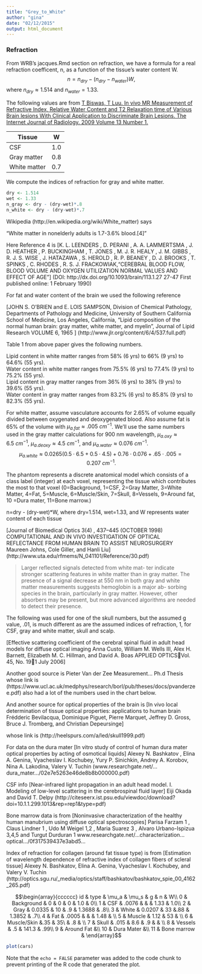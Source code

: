 ```yaml
---
title: "Grey_to_White"
author: "gina"
date: "02/12/2015"
output: html_document
---
```

### Refraction
From WRB's jacques.Rmd section on refraction, we have a formula for a real refraction coefficent, n, as a function of the tissue's water content W.
$$n = n_{dry} − (n_{dry} − n_{water})W,$$ where $n_{dry} \approx 1.514$ and $n_{water} = 1.33.$ 

The following values are from [T Biswas, T Luu. In vivo MR Measurement of Refractive Index, Relative Water Content and T2 Relaxation time of Various Brain lesions With Clinical Application to Discriminate Brain Lesions. The Internet Journal of Radiology. 2009 Volume 13 Number 1.](https://ispub.com/IJRA/13/1/8277#)

Tissue | W
-------|-------
CSF | 1.0
Gray matter | 0.8
White matter | 0.7

 
We compute the indices of refraction for gray and white matter.
```r
dry <- 1.514
wet <- 1.33
n_gray <- dry - (dry-wet)*.8
n_white <- dry - (dry-wet)*.7
```

Wikipedia (http://en.wikipedia.org/wiki/White_matter) says

"White matter in nonelderly adults is 1.7-3.6% blood.[4]"

Here Reference 4 is [K. L. LEENDERS , D. PERANI , A. A. LAMMERTSMA , J. D. HEATHER , P. BUCKINGHAM , T. JONES , M. J. R. HEALY , J. M. GIBBS , R. J. S. WISE , J. HATAZAWA , S. HEROLD , R. P. BEANEY , D. J. BROOKS , T. SPINKS , C. RHODES , R. S. J. FRACKOWIAK,"CEREBRAL BLOOD FLOW, BLOOD VOLUME AND OXYGEN UTILIZATION NORMAL VALUES AND EFFECT OF AGE"]
(DOI: http://dx.doi.org/10.1093/brain/113.1.27 27-47 First published online: 1 February 1990)

For fat and water content of the brain we used the following reference

[JOHN S. O’BRIEN and E. LOIS SAMPSON,  Division of Chemical Pathology, 
Departments of Pathology and Medicine,
University of Southern California
School of Medicine, Los Angeles, California, 
"Lipid composition of the normal human brain: gray matter, white matter, and myelin”,
Journal of Lipid Research VOLUME 6, 1965 ]
(http://www.jlr.org/content/6/4/537.full.pdf)

Table 1 from above paper gives the following numbers.

Lipid content in white matter ranges from 58% (6 yrs) to 66% (9 yrs) to 64.6% (55 yrs).  
Water content in white matter ranges from  75.5% (6 yrs) to 77.4% (9 yrs) to 75.2% (55 yrs).  
Lipid content in gray matter ranges from  36% (6 yrs) to 38% (9 yrs) to 39.6% (55 yrs).  
Water content in gray matter ranges from  83.2% (6 yrs) to 85.8% (9 yrs) to 82.3% (55 yrs).  

For white matter, assume vasculature accounts for 2.65% of volume  equally divided between oxygenated and deoxygenated blood. Also assume  fat is 65% of the volume with $\mu_{a.fat} \approx .005 \: cm^{-1}$. We'll use the same numbers used in the gray matter calculations for 900 nm wavelength, $\mu_{a.oxy} \approx 6.5 \: cm^{-1}$, $\mu_{a.deoxy} \approx 4.5 \: cm^{-1}$, and $\mu_{a.water} \approx 0.076  \: cm^{-1}.$
$$\mu_{a.white} \approx 0.0265 \left(0.5 \cdot 6.5 + 0.5 \cdot 4.5 \right) + 0.76 \cdot 0.076 + .65 \cdot .005 = 0.207 \: cm^{-1}.$$

The phantom represents a discrete anatomical model which consists of a class label (integer) at each voxel, representing the tissue which contributes the most to that voxel (0=Background, 1=CSF, 2=Gray Matter, 3=White Matter, 4=Fat, 5=Muscle, 6=Muscle/Skin, 7=Skull, 8=Vessels, 9=Around fat, 10 =Dura mater, 11=Bone marrow.)

n=dry - (dry-wet)*W, where dry=1.514, wet=1.33, and W represents water content of each tissue

[Journal of Biomedical Optics 3(4) , 437–445 (OCTOBER 1998)
COMPUTATIONAL AND IN VIVO INVESTIGATION
OF OPTICAL REFLECTANCE FROM HUMAN BRAIN TO
ASSIST NEUROSURGERY
Maureen Johns, Cole Giller, and Hanli Liu]
(http://www.uta.edu/rfmems/N_041101/Reference/30.pdf)


> Larger reflected signals detected from white mat-
ter indicate stronger scattering features in white
matter than in gray matter. The presence of a signal
decrease at 550 nm in both gray and white matter
measurements suggests hemoglobin is a major ab-
sorbing species in the brain, particularly in gray
matter. However, other absorbers may be present,
but more advanced algorithms are needed to detect
their presence.


The following was used for one of the skull numbers, but the assumed g value, .01, is much different as are the assumed indices of refraction, 1, for CSF, gray and white matter, skull and scalp.

[Effective scattering coefficient of the cerebral spinal fluid
in adult head models for diffuse optical imaging
Anna Custo, William M. Wells III, Alex H. Barnett, Elizabeth M. C. Hillman, and David A. Boas
APPLIED OPTICSVol. 45, No. 191 July 2006]

Another good source is Pieter Van der Zee Measurement... Ph.d Thesis whose link is (https://www.ucl.ac.uk/medphys/research/borl/pub/theses/docs/pvanderzee.pdf) also had a lot of the numbers used in the chart below.

And another source for optical properties of the brain is
[In vivo
local determination of tissue optical
properties: applications to human brain
Frédderic Bevilacqua, Dominique Piguet, Pierre Marquet, Jeffrey D. Gross,
Bruce J. Tromberg, and Christian Depeursinge]

 whose link is (http://heelspurs.com/a/led/skull1999.pdf)

For data on the dura mater
[In vitro study of control of human dura mater optical properties
by acting of osmotical liquids]
Alexey N. Bashkatov , Elina A. Genina, Vyacheslav I. Kochubey,
Yury P. Sinichkin, Andrey A. Korobov, Nina A. Lakodina, Valery V. Tuchin 
(www.researchgate.net/...dura_mater.../02e7e5263e46de8b8b000000.pdf)

CSF info
[Near-infrared light propagation in an adult head
model. I. Modeling of low-level scattering in the
cerebrospinal fluid layer]
Eiji Okada and David T. Delpy
(http://citeseerx.ist.psu.edu/viewdoc/download?doi=10.1.1.299.1013&rep=rep1&type=pdf)

Bone marrow data is from
[Noninvasive characterization of the healthy
human manubrium using diffuse optical
spectroscopies]
Parisa Farzam 1 , Claus Lindner 1 , Udo M Weigel 1,2 ,
Maria Suarez 3 , Alvaro Urbano-Ispizua 3,4,5
and Turgut Durduran 1
www.researchgate.net/...characterization...optical.../0f317539437e3abd5...

Index of refraction for collagen (around fat tissue type) is from
[Estimation of wavelength dependence of refractive index
of collagen fibers of scleral tissue]
Alexey N. Bashkatov, Elina A. Genina, Vyacheslav I. Kochubey, and Valery V. Tuchin
(http://optics.sgu.ru/_media/optics/staff/bashkatov/bashkatov_spie_00_4162_265.pdf)

$$\begin{array}{cccccc}
id & type & \mu_a & \mu_s & g & n & W\\
0 & Background & 0 & 0 & 0 & 1.0 & 0\\
1 & CSF & .0076 & & & 1.33 & 1.0\\
2 & Gray & 0.0335 & 10 & .9  & 1.3688 & .8\\
3 & White & 0.0207 & 33 &.88 & 1.3852 & .7\\
4 & Fat & .0005 & & & 1.48 & \\
5 & Muscle & 1.12 & 53 & \\
6 & Muscle/Skin &.35 & 35\ & .8 & \\
7 & Skull & .015 & 8.6 & .9 & & \\
8 & Vessels & .5 & 141.3 & .99\\
9 & Around Fat  &\\
10 & Dura Mater  &\\
11  & Bone marrow  &
\end{array}$$
```r
plot(cars)
```

Note that the `echo = FALSE` parameter was added to the code chunk to prevent printing of the R code that generated the plot.

